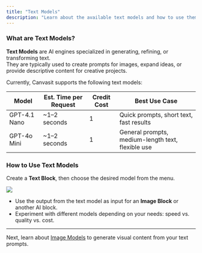 ```yaml
---
title: "Text Models"
description: "Learn about the available text models and how to use them effectively."
---
```


### What are Text Models?

**Text Models** are AI engines specialized in generating, refining, or transforming text.\
They are typically used to create prompts for images, expand ideas, or provide descriptive content for creative projects.

Currently, Canvasit supports the following text models:

| Model           | Est. Time per Request | Credit Cost | Best Use Case                              |
|-----------------|--------------------|------------|--------------------------------------------|
| GPT-4.1 Nano    | ~1–2 seconds        | 1        | Quick prompts, short text, fast results    |
| GPT-4o Mini     | ~1–2 seconds        | 1     | General prompts, medium-length text, flexible use |

### How to Use Text Models

Create a **Text Block**, then choose the desired model from the menu.

<Frame>
  <img src="/images/select-text-model.png" />
</Frame>

- Use the output from the text model as input for an **Image Block** or another AI block.
- Experiment with different models depending on your needs: speed vs. quality vs. cost.

---

Next, learn about [Image Models](/models/image) to generate visual content from your text prompts.